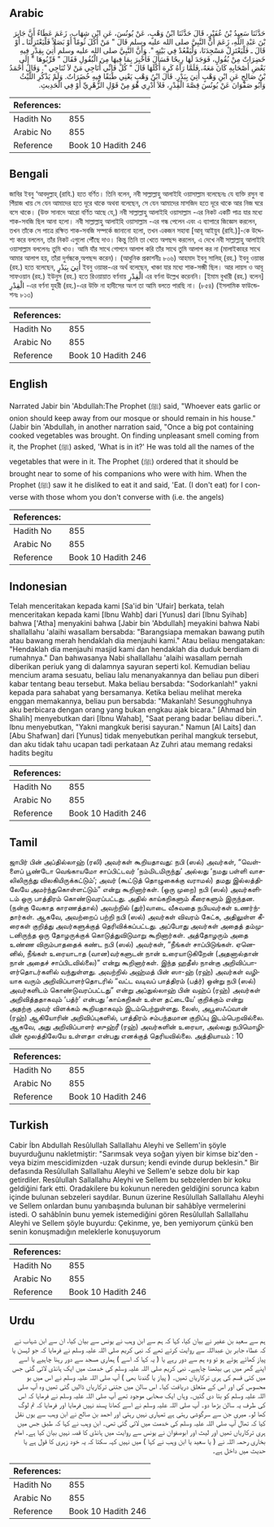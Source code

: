 ## Arabic


<div dir="rtl" lang="ar" style={{fontSize:'larger',backgroundColor:'#f8f9fa',padding:20}}>
حَدَّثَنَا سَعِيدُ بْنُ عُفَيْرٍ، قَالَ حَدَّثَنَا ابْنُ وَهْبٍ، عَنْ يُونُسَ، عَنِ ابْنِ شِهَابٍ، زَعَمَ عَطَاءٌ أَنَّ جَابِرَ بْنَ عَبْدِ اللَّهِ، زَعَمَ أَنَّ النَّبِيَّ صلى الله عليه وسلم قَالَ ‏"‏ مَنْ أَكَلَ ثُومًا أَوْ بَصَلاً فَلْيَعْتَزِلْنَا ـ أَوْ قَالَ ـ فَلْيَعْتَزِلْ مَسْجِدَنَا، وَلْيَقْعُدْ فِي بَيْتِهِ ‏"‏‏.‏ وَأَنَّ النَّبِيَّ صلى الله عليه وسلم أُتِيَ بِقِدْرٍ فِيهِ خَضِرَاتٌ مِنْ بُقُولٍ، فَوَجَدَ لَهَا رِيحًا فَسَأَلَ فَأُخْبِرَ بِمَا فِيهَا مِنَ الْبُقُولِ فَقَالَ ‏"‏ قَرِّبُوهَا ‏"‏ إِلَى بَعْضِ أَصْحَابِهِ كَانَ مَعَهُ، فَلَمَّا رَآهُ كَرِهَ أَكْلَهَا قَالَ ‏"‏ كُلْ فَإِنِّي أُنَاجِي مَنْ لاَ تُنَاجِي ‏"‏‏.‏ وَقَالَ أَحْمَدُ بْنُ صَالِحٍ عَنِ ابْنِ وَهْبٍ أُتِيَ بِبَدْرٍ‏.‏ قَالَ ابْنُ وَهْبٍ يَعْنِي طَبَقًا فِيهِ خُضَرَاتٌ‏.‏ وَلَمْ يَذْكُرِ اللَّيْثُ وَأَبُو صَفْوَانَ عَنْ يُونُسَ قِصَّةَ الْقِدْرِ، فَلاَ أَدْرِي هُوَ مِنْ قَوْلِ الزُّهْرِيِّ أَوْ فِي الْحَدِيثِ‏.‏
</div>
<div style={{backgroundColor:'#f8f9fa',padding:20, marginBottom: 10}}><table> <thead> <tr> <th>References:</th> <th></th> </tr> </thead> <tbody><tr><td>Hadith No</td><td>855</td></tr><tr><td>Arabic No</td><td>855</td></tr><tr><td>Reference</td><td>Book 10 Hadith 246</td></tr></tbody></table></div>

## Bengali


<div dir="ltr" lang="bn" style={{fontSize:'larger',backgroundColor:'#f8f9fa',padding:20}}>
জাবির ইবনু ‘আবদুল্লাহ্ (রাযি.) হতে বর্ণিত। তিনি বলেন, নবী সাল্লাল্লাহু আলাইহি ওয়াসাল্লাম বলেছেনঃ যে ব্যক্তি রসুন বা পিঁয়াজ খায় সে যেন আমাদের হতে দূরে থাকে অথবা বলেছেন, সে যেন আমাদের মাসজিদ হতে দূরে থাকে আর নিজ ঘরে বসে থাকে। (উক্ত সানাদে আরো বর্ণিত আছে যে,) নবী সাল্লাল্লাহু আলাইহি ওয়াসাল্লাম -এর নিকট একটি পাত্র যার মধ্যে শাক-সবজি ছিল আনা হলো। নবী সাল্লাল্লাহু আলাইহি ওয়াসাল্লাম -এর গন্ধ পেলেন এবং এ ব্যাপারে জিজ্ঞেস করলেন, তখন তাঁকে সে পাত্রে রক্ষিত শাক-সবজি সম্পর্কে জানানো হলো, তখন একজন সহাবা [আবূ আইয়ুব (রাযি.)]-কে উদ্দেশ্য করে বললেন, তাঁর নিকট এগুলো পৌঁছে দাও। কিন্তু তিনি তা খেতে অপছন্দ করলেন, এ দেখে নবী সাল্লাল্লাহু আলাইহি ওয়াসাল্লাম বললেনঃ তুমি খাও। আমি যাঁর সাথে গোপনে আলাপ করি তাঁর সাথে তুমি আলাপ কর না (মালাইকাহর সাথে আমার আলাপ হয়, তাঁরা দুর্গন্ধকে অপছন্দ করেন)। (আধুনিক প্রকাশনীঃ ৮০৬) আহমাদ ইবনু সালিহ্ (রহ.) ইবনু ওয়াহ্ব (রহ.) হতে বলেছেন, أُتِيَ بِبَدْرٍ ইবনু ওয়াহ্ব-এর অর্থ বলেছেন, খাঞ্চা যার মধ্যে শাক-সব্জী ছিল। আর লায়স ও আবূ সাফওয়ান (রহ.) ইউনুস (রহ.) হতে রিওয়ায়াত বর্ণনায় الْقِدْرِ এর বর্ণনা উল্লেখ করেননি। [ইমাম বুখারী (রহ.) বলেন] الْقِدْرِ -এর বর্ণনা যুহরী (রহ.)-এর উক্তি না হাদীসের অংশ তা আমি বলতে পারছি না। (৮৫৪) (ইসলামিক ফাউন্ডেশনঃ ৮১৩)
</div>
<div style={{backgroundColor:'#f8f9fa',padding:20, marginBottom: 10}}><table> <thead> <tr> <th>References:</th> <th></th> </tr> </thead> <tbody><tr><td>Hadith No</td><td>855</td></tr><tr><td>Arabic No</td><td>855</td></tr><tr><td>Reference</td><td>Book 10 Hadith 246</td></tr></tbody></table></div>

## English


<div dir="ltr" lang="en" style={{fontSize:'larger',backgroundColor:'#f8f9fa',padding:20}}>
Narrated Jabir bin 'Abdullah:The Prophet (ﷺ) said, "Whoever eats garlic or onion should keep away from our mosque or should remain in his house." (Jabir bin 'Abdullah, in another narration said, "Once a big pot containing cooked vegetables was brought. On finding unpleasant smell coming from it, the Prophet (ﷺ) asked, 'What is in it?' He was told all the names of the vegetables that were in it. The Prophet (ﷺ) ordered that it should be brought near to some of his companions who were with him. When the Prophet (ﷺ) saw it he disliked to eat it and said, 'Eat. (I don't eat) for I converse with those whom you don't converse with (i.e. the angels)
</div>
<div style={{backgroundColor:'#f8f9fa',padding:20, marginBottom: 10}}><table> <thead> <tr> <th>References:</th> <th></th> </tr> </thead> <tbody><tr><td>Hadith No</td><td>855</td></tr><tr><td>Arabic No</td><td>855</td></tr><tr><td>Reference</td><td>Book 10 Hadith 246</td></tr></tbody></table></div>

## Indonesian


<div dir="ltr" lang="id" style={{fontSize:'larger',backgroundColor:'#f8f9fa',padding:20}}>
Telah menceritakan kepada kami [Sa'id bin 'Ufair] berkata, telah menceritakan kepada kami [Ibnu Wahb] dari [Yunus] dari [Ibnu Syihab] bahwa ['Atha] menyakini bahwa [Jabir bin 'Abdullah] meyakini bahwa Nabi shallallahu 'alaihi wasallam bersabda: "Barangsiapa memakan bawang putih atau bawang merah hendaklah dia menjauhi kami." Atau beliau mengatakan: "Hendaklah dia menjauhi masjid kami dan hendaklah dia duduk berdiam di rumahnya." Dan bahwasanya Nabi shallallahu 'alaihi wasallam pernah diberikan periuk yang di dalamnya sayuran seperti kol. Kemudian beliau mencium arama sesuatu, beliau lalu menanyakannya dan beliau pun diberi kabar tentang beau tersebut. Maka beliau bersabda: "Sodorkanlah!" yakni kepada para sahabat yang bersamanya. Ketika beliau melihat mereka enggan memakannya, beliau pun bersabda: "Makanlah! Sesungghuhnya aku berbicara dengan orang yang bukan engkau ajak bicara." [Ahmad bin Shalih] menyebutkan dari [Ibnu Wahab], "Saat perang badar beliau diberi..". Ibnu menyebutkan, "Yakni mangkuk berisi sayuran." Namun [Al Laits] dan [Abu Shafwan] dari [Yunus] tidak menyebutkan perihal mangkuk tersebut, dan aku tidak tahu ucapan tadi perkataan Az Zuhri atau memang redaksi hadits begitu
</div>
<div style={{backgroundColor:'#f8f9fa',padding:20, marginBottom: 10}}><table> <thead> <tr> <th>References:</th> <th></th> </tr> </thead> <tbody><tr><td>Hadith No</td><td>855</td></tr><tr><td>Arabic No</td><td>855</td></tr><tr><td>Reference</td><td>Book 10 Hadith 246</td></tr></tbody></table></div>

## Tamil


<div dir="ltr" lang="ta" style={{fontSize:'larger',backgroundColor:'#f8f9fa',padding:20}}>
ஜாபிர் பின் அப்தில்லாஹ் (ரலி) அவர்கள் கூறியதாவது: நபி (ஸல்) அவர்கள், “வெள்ளைப் பூண்டோ வெங்காயமோ சாப்பிட்டவர் ‘நம்மிடமிருந்து’ அல்லது ‘நமது பள்ளி வாசலிலிருந்து விலகியிருக்கட்டும்’; அவர் (கூட்டுத் தொழுகைக்கு வராமல்) தமது இல்லத்திலேயே அமர்ந்துகொள்ளட்டும்” என்று கூறினார்கள். (ஒரு முறை) நபி (ஸல்) அவர்களிடம் ஒரு பாத்திரம் கொண்டுவரப்பட்டது. அதில் காய்கறிகளும் கீரைகளும் இருந்தன. (நன்கு வேகாத காரணத்தால்) அவற்றில் (துர்)வாடை வீசுவதை நபியவர்கள் உணர்ந்தார்கள். ஆகவே, அவற்றைப் பற்றி நபி (ஸல்) அவர்கள் விவரம் கேட்க, அதிலுள்ள கீரைகள் குறித்து அவர்களுக்குத் தெரிவிக்கப்பட்டது. அப்போது அவர்கள் அதைத் தம்முடனிருந்த ஒரு தோழருக்குக் கொடுத்துவிடுமாறு கூறினார்கள். அத்தோழரும் அதை உண்ண விரும்பாததைக் கண்ட நபி (ஸல்) அவர்கள், “நீங்கள் சாப்பிடுங்கள். ஏனெனில், நீங்கள் உரையாடாத (வான)வர்களுடன் நான் உரையாடுகிறேன் (அதனால்தான் நான் அதைச் சாப்பிடவில்லை)” என்று கூறினார்கள். இந்த ஹதீஸ் நான்கு அறிவிப்பாளர்தொடர்களில் வந்துள்ளது. அவற்றில் அஹ்மத் பின் ஸா-ஹ் (ரஹ்) அவர்கள் வழியாக வரும் அறிவிப்பாளர்தொடரில் “வட்ட வடிவப் பாத்திரம் (பத்ர்) ஒன்று நபி (ஸல்) அவர்களிடம் கொண்டுவரப்பட்டது” என்று அப்துல்லாஹ் பின் வஹ்ப் (ரஹ்) அவர்கள் அறிவித்ததாகவும் ‘பத்ர்’ என்பது ‘காய்கறிகள் உள்ள தட்டையே’ குறிக்கும் என்று அதற்கு அவர் விளக்கம் கூறியதாகவும் இடம்பெற்றுள்ளது. லைஸ், அபூஸஃப்வான் (ரஹ்) ஆகியோரின் அறிவிப்புகளில், பாத்திரம் சம்பந்தமான குறிப்பு இடம்பெறவில்லை. ஆகவே, அது அறிவிப்பாளர் ஸுஹ்ரீ (ரஹ்) அவர்களின் உரையா, அல்லது நபிமொழியின் மூலத்திலேயே உள்ளதா என்பது எனக்குத் தெரியவில்லை. அத்தியாயம் : 10
</div>
<div style={{backgroundColor:'#f8f9fa',padding:20, marginBottom: 10}}><table> <thead> <tr> <th>References:</th> <th></th> </tr> </thead> <tbody><tr><td>Hadith No</td><td>855</td></tr><tr><td>Arabic No</td><td>855</td></tr><tr><td>Reference</td><td>Book 10 Hadith 246</td></tr></tbody></table></div>

## Turkish


<div dir="ltr" lang="tr" style={{fontSize:'larger',backgroundColor:'#f8f9fa',padding:20}}>
Cabir İbn Abdullah Resûlullah Sallallahu Aleyhi ve Sellem'in şöyle buyurduğunu nakletmiştir: "Sarımsak veya soğan yiyen bir kimse biz'den - veya bizim mescidimizden -uzak dursun; kendi evinde durup beklesin." Bir defasında Resûlullah Sallallahu Aleyhi ve Sellem'e sebze dolu bir kap getirdiler. Resûlullah Sallallahu Aleyhi ve Sellem bu sebzelerden bir koku geldiğini fark etti. Oradakilere bu kokunun nereden geldiğini sorunca kabın içinde bulunan sebzeleri saydılar. Bunun üzerine Resûlullah Sallallahu Aleyhi ve Sellem onlardan bunu yanıbaşında bulunan bir sahâbîye vermelerini istedi. O sahâbînin bunu yemek istemediğini gören Resûlullah Sallallahu Aleyhi ve Sellem şöyle buyurdu: Çekinme, ye, ben yemiyorum çünkü ben senin konuşmadığın meleklerle konuşuyorum
</div>
<div style={{backgroundColor:'#f8f9fa',padding:20, marginBottom: 10}}><table> <thead> <tr> <th>References:</th> <th></th> </tr> </thead> <tbody><tr><td>Hadith No</td><td>855</td></tr><tr><td>Arabic No</td><td>855</td></tr><tr><td>Reference</td><td>Book 10 Hadith 246</td></tr></tbody></table></div>

## Urdu


<div dir="rtl" lang="ur" style={{fontSize:'larger',backgroundColor:'#f8f9fa',padding:20}}>
ہم سے سعید بن عفیر نے بیان کیا، کہا کہ ہم سے ابن وہب نے یونس سے بیان کیا، ان سے ابن شہاب نے کہ عطاء جابر بن عبداللہ سے روایت کرتے تھے کہ نبی کریم صلی اللہ علیہ وسلم نے فرمایا کہ جو لہسن یا پیاز کھائے ہوئے ہو تو وہ ہم سے دور رہے یا ( یہ کہا کہ اسے ) ہماری مسجد سے دور رہنا چاہیے یا اسے اپنے گھر میں ہی بیٹھنا چاہیے۔ نبی کریم صلی اللہ علیہ وسلم کی خدمت میں ایک ہانڈی لائی گئی جس میں کئی قسم کی ہری ترکاریاں تھیں۔ ( پیاز یا گندنا بھی ) آپ صلی اللہ علیہ وسلم نے اس میں بو محسوس کی اور اس کے متعلق دریافت کیا۔ اس سالن میں جتنی ترکاریاں ڈالیں گئی تھیں وہ آپ صلی اللہ علیہ وسلم کو بتا دی گئیں۔ وہاں ایک صحابی موجود تھے آپ صلی اللہ علیہ وسلم نے فرمایا کہ اس کی طرف یہ سالن بڑھا دو۔ آپ صلی اللہ علیہ وسلم نے اسے کھانا پسند نہیں فرمایا اور فرمایا کہ تم لوگ کھا لو۔ میری جن سے سرگوشی رہتی ہے تمہاری نہیں رہتی اور احمد بن صالح نے ابن وہب سے یوں نقل کیا کہ تھال آپ صلی اللہ علیہ وسلم کی خدمت میں لائی گئی تھی۔ ابن وہب نے کہا کہ طبق جس میں ہری ترکاریاں تھیں اور لیث اور ابوصفوان نے یونس سے روایت میں ہانڈی کا قصہ نہیں بیان کیا ہے۔ امام بخاری رحمہ اللہ نے ( یا سعید یا ابن وہب نے کہا ) میں نہیں کہہ سکتا کہ یہ خود زہری کا قول ہے یا حدیث میں داخل ہے۔
</div>
<div style={{backgroundColor:'#f8f9fa',padding:20, marginBottom: 10}}><table> <thead> <tr> <th>References:</th> <th></th> </tr> </thead> <tbody><tr><td>Hadith No</td><td>855</td></tr><tr><td>Arabic No</td><td>855</td></tr><tr><td>Reference</td><td>Book 10 Hadith 246</td></tr></tbody></table></div>